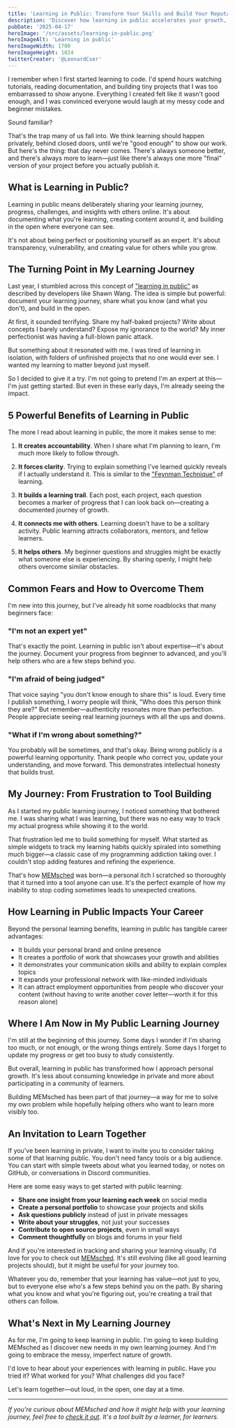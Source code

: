 ```yaml
---
title: 'Learning in Public: Transform Your Skills and Build Your Reputation'
description: 'Discover how learning in public accelerates your growth, builds a valuable network, and creates career opportunities by sharing your journey and helping others'
pubDate: '2025-04-17'
heroImage: '/src/assets/learning-in-public.png'
heroImageAlt: 'Learning in public'
heroImageWidth: 1700
heroImageHeight: 1024
twitterCreator: '@LeonardCser'
---
```


I remember when I first started learning to code. I'd spend hours watching tutorials, reading documentation, and building tiny projects that I was too embarrassed to show anyone. Everything I created felt like it wasn't good enough, and I was convinced everyone would laugh at my messy code and beginner mistakes.

Sound familiar?

That's the trap many of us fall into. We think learning should happen privately, behind closed doors, until we're "good enough" to show our work. But here's the thing: that day never comes. There's always someone better, and there's always more to learn—just like there's always one more "final" version of your project before you actually publish it.

## What is Learning in Public?

Learning in public means deliberately sharing your learning journey, progress, challenges, and insights with others online. It's about documenting what you're learning, creating content around it, and building in the open where everyone can see.

It's not about being perfect or positioning yourself as an expert. It's about transparency, vulnerability, and creating value for others while you grow.

## The Turning Point in My Learning Journey

Last year, I stumbled across this concept of ["learning in public"](https://www.swyx.io/learn-in-public) as described by developers like Shawn Wang. The idea is simple but powerful: document your learning journey, share what you know (and what you don't), and build in the open.

At first, it sounded terrifying. Share my half-baked projects? Write about concepts I barely understand? Expose my ignorance to the world? My inner perfectionist was having a full-blown panic attack.

But something about it resonated with me. I was tired of learning in isolation, with folders of unfinished projects that no one would ever see. I wanted my learning to matter beyond just myself.

So I decided to give it a try. I'm not going to pretend I'm an expert at this—I'm just getting started. But even in these early days, I'm already seeing the impact.

## 5 Powerful Benefits of Learning in Public

The more I read about learning in public, the more it makes sense to me:

1. **It creates accountability**. When I share what I'm planning to learn, I'm much more likely to follow through.

2. **It forces clarity**. Trying to explain something I've learned quickly reveals if I actually understand it. This is similar to the ["Feynman Technique"](https://en.wikipedia.org/wiki/Learning_by_teaching) of learning.

3. **It builds a learning trail**. Each post, each project, each question becomes a marker of progress that I can look back on—creating a documented journey of growth.

4. **It connects me with others**. Learning doesn't have to be a solitary activity. Public learning attracts collaborators, mentors, and fellow learners.

5. **It helps others**. My beginner questions and struggles might be exactly what someone else is experiencing. By sharing openly, I might help others overcome similar obstacles.

## Common Fears and How to Overcome Them

I'm new into this journey, but I've already hit some roadblocks that many beginners face:

### "I'm not an expert yet"

That's exactly the point. Learning in public isn't about expertise—it's about the journey. Document your progress from beginner to advanced, and you'll help others who are a few steps behind you.

### "I'm afraid of being judged"

That voice saying "you don't know enough to share this" is loud. Every time I publish something, I worry people will think, "Who does this person think they are?" But remember—authenticity resonates more than perfection. People appreciate seeing real learning journeys with all the ups and downs.

### "What if I'm wrong about something?"

You probably will be sometimes, and that's okay. Being wrong publicly is a powerful learning opportunity. Thank people who correct you, update your understanding, and move forward. This demonstrates intellectual honesty that builds trust.

## My Journey: From Frustration to Tool Building

As I started my public learning journey, I noticed something that bothered me. I was sharing what I was learning, but there was no easy way to track my actual progress while showing it to the world.

That frustration led me to build something for myself. What started as simple widgets to track my learning habits quickly spiraled into something much bigger—a classic case of my programming addiction taking over. I couldn't stop adding features and refining the experience.

That's how [MEMsched](https://memsched.com) was born—a personal itch I scratched so thoroughly that it turned into a tool anyone can use. It's the perfect example of how my inability to stop coding sometimes leads to unexpected creations.

## How Learning in Public Impacts Your Career

Beyond the personal learning benefits, learning in public has tangible career advantages:

- It builds your personal brand and online presence
- It creates a portfolio of work that showcases your growth and abilities
- It demonstrates your communication skills and ability to explain complex topics
- It expands your professional network with like-minded individuals
- It can attract employment opportunities from people who discover your content (without having to write another cover letter—worth it for this reason alone)

## Where I Am Now in My Public Learning Journey

I'm still at the beginning of this journey. Some days I wonder if I'm sharing too much, or not enough, or the wrong things entirely. Some days I forget to update my progress or get too busy to study consistently.

But overall, learning in public has transformed how I approach personal growth. It's less about consuming knowledge in private and more about participating in a community of learners.

Building MEMsched has been part of that journey—a way for me to solve my own problem while hopefully helping others who want to learn more visibly too.

## An Invitation to Learn Together

If you've been learning in private, I want to invite you to consider taking some of that learning public. You don't need fancy tools or a big audience. You can start with simple tweets about what you learned today, or notes on GitHub, or conversations in Discord communities.

Here are some easy ways to get started with public learning:

- **Share one insight from your learning each week** on social media
- **Create a personal portfolio** to showcase your projects and skills
- **Ask questions publicly** instead of just in private messages
- **Write about your struggles**, not just your successes
- **Contribute to open source projects**, even in small ways
- **Comment thoughtfully** on blogs and forums in your field

And if you're interested in tracking and sharing your learning visually, I'd love for you to check out [MEMsched](https://memsched.com). It's still evolving (like all good learning projects should), but it might be useful for your journey too.

Whatever you do, remember that your learning has value—not just to you, but to everyone else who's a few steps behind you on the path. By sharing what you know and what you're figuring out, you're creating a trail that others can follow.

## What's Next in My Learning Journey

As for me, I'm going to keep learning in public. I'm going to keep building MEMsched as I discover new needs in my own learning journey. And I'm going to embrace the messy, imperfect nature of growth.

I'd love to hear about your experiences with learning in public. Have you tried it? What worked for you? What challenges did you face?

Let's learn together—out loud, in the open, one day at a time.

---

_If you're curious about MEMsched and how it might help with your learning journey, feel free to [check it out](https://memsched.com). It's a tool built by a learner, for learners._
